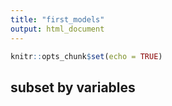 ```yaml
---
title: "first_models"
output: html_document
---
```


```r
knitr::opts_chunk$set(echo = TRUE)
```

## subset by variables

```r

```

















